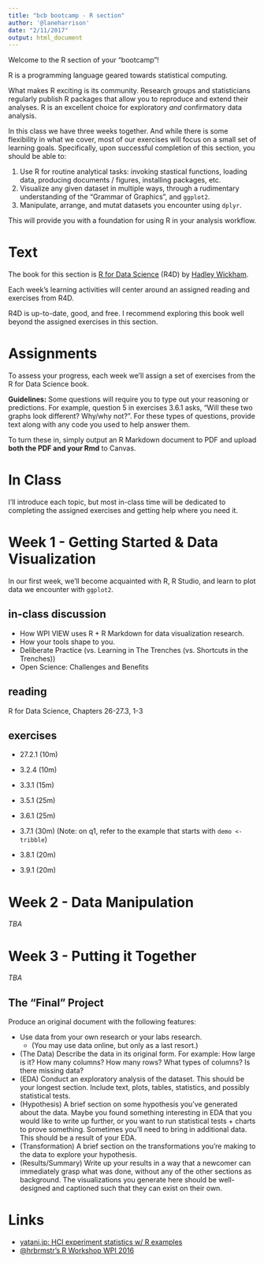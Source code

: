 ```yaml
---
title: "bcb bootcamp - R section"
author: '@laneharrison'
date: "2/11/2017"
output: html_document
---
```


Welcome to the R section of your "bootcamp"!

R is a programming language geared towards statistical computing.

What makes R exciting is its community.
Research groups and statisticians regularly publish R packages that allow you to reproduce and extend their analyses.
R is an excellent choice for exploratory *and* confirmatory data analysis.

In this class we have three weeks together.
And while there is some flexibility in what we cover, most of our exercises will focus on a small set of learning goals.
Specifically, upon successful completion of this section, you should be able to:

1. Use R for routine analytical tasks: invoking stastical functions, loading data, producing documents / figures, installing packages, etc.
2. Visualize any given dataset in multiple ways, through a rudimentary understanding of the "Grammar of Graphics", and `ggplot2`.
3. Manipulate, arrange, and mutat datasets you encounter using `dplyr`.

This will provide you with a foundation for using R in your analysis workflow.

# Text

The book for this section is [R for Data Science](http://r4ds.had.co.nz/) (R4D) by [Hadley Wickham](http://twitter.com/hadleywickham).

Each week's learning activities will center around an assigned reading and exercises from R4D.

R4D is up-to-date, good, and free.
I recommend exploring this book well beyond the assigned exercises in this section.

# Assignments

To assess your progress, each week we'll assign a set of exercises from the R for Data Science book.

**Guidelines:** Some questions will require you to type out your reasoning or predictions. 
For example, question 5 in exercises 3.6.1 asks, "Will these two graphs look different? Why/why not?".
For these types of questions, provide text along with any code you used to help answer them.

To turn these in, simply output an R Markdown document to PDF and upload **both the PDF and your Rmd** to Canvas.

# In Class

I'll introduce each topic, but most in-class time will be dedicated to completing the assigned exercises and getting help where you need it.

# Week 1 - Getting Started & Data Visualization

In our first week, we'll become acquainted with R, R Studio, and learn to plot data we encounter with `ggplot2`.

## in-class discussion

- How WPI VIEW uses R + R Markdown for data visualization research.
- How your tools shape to you.
- Deliberate Practice (vs. Learning in The Trenches (vs. Shortcuts in the Trenches))
- Open Science: Challenges and Benefits

## reading

R for Data Science, Chapters 26-27.3, 1-3

## exercises

- 27.2.1 (10m)

- 3.2.4 (10m)
- 3.3.1 (15m)
- 3.5.1 (25m)
- 3.6.1 (25m)
- 3.7.1 (30m) (Note: on q1, refer to the example that starts with `demo <- tribble`)
- 3.8.1 (20m)
- 3.9.1 (20m)

# Week 2 - Data Manipulation

*TBA*

# Week 3 - Putting it Together

*TBA*

## The "Final" Project

Produce an original document with the following features:

- Use data from your own research or your labs research. 
    - (You may use data online, but only as a last resort.)
- (The Data) Describe the data in its original form. For example: How large is it? How many columns? How many rows? What types of columns? Is there missing data?
- (EDA) Conduct an exploratory analysis of the dataset. This should be your longest section. Include text, plots, tables, statistics, and possibly statistical tests.
- (Hypothesis) A brief section on some hypothesis you've generated about the data. Maybe you found something interesting in EDA that you would like to write up further, or you want to run statistical tests + charts to prove something. Sometimes you'll need to bring in additional data. This should be a result of your EDA.
- (Transformation) A brief section on the transformations you're making to the data to explore your hypothesis.
- (Results/Summary) Write up your results in a way that a newcomer can immediately grasp what was done, without any of the other sections as background. The visualizations you generate here should be well-designed and captioned such that they can exist on their own.

# Links

- [yatani.jp: HCI experiment statistics w/ R examples](http://yatani.jp/teaching/doku.php?id=hcistats:start)
- [\@hrbrmstr's R Workshop WPI 2016](https://hrbrmstr.github.io/WPIRWorkshop/)
